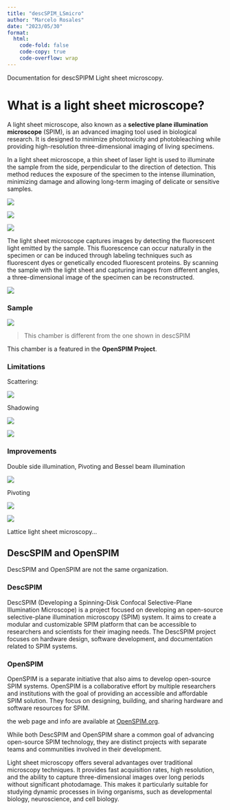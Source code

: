 ```yaml
---
title: "descSPIM_LSmicro"
author: "Marcelo Rosales"
date: "2023/05/30"
format: 
  html: 
    code-fold: false
    code-copy: true
    code-overflow: wrap
---
```


Documentation for descSPIPM Light sheet microscopy.

# **What is a light sheet microscope?**

A light sheet microscope, also known as a **selective plane illumination microscope** (SPIM), is an advanced imaging tool used in biological research. It is designed to minimize phototoxicity and photobleaching while providing high-resolution three-dimensional imaging of living specimens.

In a light sheet microscope, a thin sheet of laser light is used to illuminate the sample from the side, perpendicular to the direction of detection. This method reduces the exposure of the specimen to the intense illumination, minimizing damage and allowing long-term imaging of delicate or sensitive samples.

![](images/Screenshot%20at%20Jun%2002%2003-22-48.png)

![](images/Screenshot%20at%20Jun%2002%2003-27-09.png)

![](images/Screenshot%20at%20Jun%2002%2003-30-07.png)

The light sheet microscope captures images by detecting the fluorescent light emitted by the sample. This fluorescence can occur naturally in the specimen or can be induced through labeling techniques such as fluorescent dyes or genetically encoded fluorescent proteins. By scanning the sample with the light sheet and capturing images from different angles, a three-dimensional image of the specimen can be reconstructed.

![](images/Screenshot%20at%20Jun%2002%2003-36-28.png)

### Sample

![](images/Screenshot%20at%20Jun%2002%2003-47-55.png)

> This chamber is different from the one shown in descSPIM

This chamber is a featured in the **OpenSPIM Project**.

### Limitations

Scattering:

![](images/Screenshot%20at%20Jun%2002%2004-06-55.png)

Shadowing

![](images/Screenshot%20at%20Jun%2002%2004-10-15.png)

![](images/Screenshot%20at%20Jun%2002%2004-11-18.png)

### Improvements

Double side illumination, Pivoting and Bessel beam illumination

![](images/Screenshot%20at%20Jun%2002%2004-12-52.png)

Pivoting

![](images/Screenshot%20at%20Jun%2002%2004-14-17.png)

![](images/Screenshot%20at%20Jun%2002%2004-24-19.png)

Lattice light sheet microscopy...

## DescSPIM and OpenSPIM 

DescSPIM and OpenSPIM are not the same organization.

### DescSPIM

DescSPIM (Developing a Spinning-Disk Confocal Selective-Plane Illumination Microscope) is a project focused on developing an open-source selective-plane illumination microscopy (SPIM) system. It aims to create a modular and customizable SPIM platform that can be accessible to researchers and scientists for their imaging needs. The DescSPIM project focuses on hardware design, software development, and documentation related to SPIM systems.

### OpenSPIM

OpenSPIM is a separate initiative that also aims to develop open-source SPIM systems. OpenSPIM is a collaborative effort by multiple researchers and institutions with the goal of providing an accessible and affordable SPIM solution. They focus on designing, building, and sharing hardware and software resources for SPIM.

the web page and info are available at [OpenSPIM.org](https://openspim.org/).

While both DescSPIM and OpenSPIM share a common goal of advancing open-source SPIM technology, they are distinct projects with separate teams and communities involved in their development.

Light sheet microscopy offers several advantages over traditional microscopy techniques. It provides fast acquisition rates, high resolution, and the ability to capture three-dimensional images over long periods without significant photodamage. This makes it particularly suitable for studying dynamic processes in living organisms, such as developmental biology, neuroscience, and cell biology.
